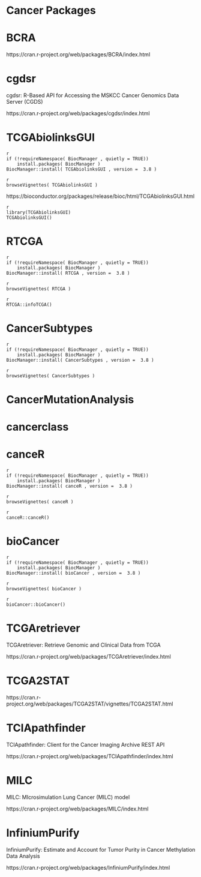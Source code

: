 # Cancer Packages

# BCRA

https://cran.r-project.org/web/packages/BCRA/index.html


# cgdsr

cgdsr: R-Based API for Accessing the MSKCC Cancer Genomics Data Server (CGDS)

https://cran.r-project.org/web/packages/cgdsr/index.html


# TCGAbiolinksGUI

```
{r eval=FALSE, include=FALSE, echo=TRUE}
if (!requireNamespace( BiocManager , quietly = TRUE))
    install.packages( BiocManager )
BiocManager::install( TCGAbiolinksGUI , version =  3.8 )
```

```
{r eval=FALSE, include=FALSE, echo=TRUE}
browseVignettes( TCGAbiolinksGUI )
```

https://bioconductor.org/packages/release/bioc/html/TCGAbiolinksGUI.html

```
{r eval=FALSE, include=FALSE, echo=TRUE}
library(TCGAbiolinksGUI)
TCGAbiolinksGUI()
```



# RTCGA


```
{r eval=FALSE, include=FALSE, echo=TRUE}
if (!requireNamespace( BiocManager , quietly = TRUE))
    install.packages( BiocManager )
BiocManager::install( RTCGA , version =  3.8 )
```

```
{r eval=FALSE, include=FALSE, echo=TRUE}
browseVignettes( RTCGA )
```

```
{r eval=FALSE, include=FALSE, echo=TRUE}
RTCGA::infoTCGA()
```


# CancerSubtypes


```
{r eval=FALSE, include=FALSE, echo=TRUE}
if (!requireNamespace( BiocManager , quietly = TRUE))
    install.packages( BiocManager )
BiocManager::install( CancerSubtypes , version =  3.8 )
```



```
{r eval=FALSE, include=FALSE, echo=TRUE}
browseVignettes( CancerSubtypes )
```



# CancerMutationAnalysis


# cancerclass


# canceR

```
{r eval=FALSE, include=FALSE, echo=TRUE}
if (!requireNamespace( BiocManager , quietly = TRUE))
    install.packages( BiocManager )
BiocManager::install( canceR , version =  3.8 )
```

```
{r eval=FALSE, include=FALSE, echo=TRUE}
browseVignettes( canceR )
```

```
{r eval=FALSE, include=FALSE, echo=TRUE}
canceR::canceR()
```


# bioCancer

```
{r eval=FALSE, include=FALSE, echo=TRUE}
if (!requireNamespace( BiocManager , quietly = TRUE))
    install.packages( BiocManager )
BiocManager::install( bioCancer , version =  3.8 )
```

```
{r eval=FALSE, include=FALSE, echo=TRUE}
browseVignettes( bioCancer )
```

```
{r eval=FALSE, include=FALSE, echo=TRUE}
bioCancer::bioCancer()
```



# TCGAretriever

TCGAretriever: Retrieve Genomic and Clinical Data from TCGA


https://cran.r-project.org/web/packages/TCGAretriever/index.html

# TCGA2STAT

https://cran.r-project.org/web/packages/TCGA2STAT/vignettes/TCGA2STAT.html


# TCIApathfinder

TCIApathfinder: Client for the Cancer Imaging Archive REST API


https://cran.r-project.org/web/packages/TCIApathfinder/index.html


# MILC

MILC: MIcrosimulation Lung Cancer (MILC) model

https://cran.r-project.org/web/packages/MILC/index.html

# InfiniumPurify


InfiniumPurify: Estimate and Account for Tumor Purity in Cancer Methylation Data Analysis

https://cran.r-project.org/web/packages/InfiniumPurify/index.html


